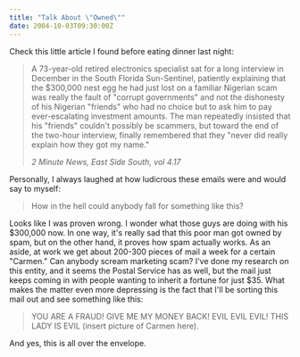 ```yaml
---
title: "Talk About \"Owned\""
date: 2004-10-03T09:30:00Z
---
```


Check this little article I found before eating dinner last night:

> A 73-year-old retired electronics specialist sat for a long interview in December in the South Florida Sun-Sentinel, patiently explaining that the $300,000 nest egg he had just lost on a familiar Nigerian scam was really the fault of "corrupt governments" and not the dishonesty of his Nigerian "friends" who had no choice but to ask him to pay ever-escalating investment amounts. The man repeatedly insisted that his "friends" couldn't possibly be scammers, but toward the end of the two-hour interview, finally remembered that they "never did really explain how they got my name."
>
> <cite>2 Minute News, East Side South, vol 4.17</cite>

Personally, I always laughed at how ludicrous these emails were and would say to myself:

> How in the hell could anybody fall for something like this?

Looks like I was proven wrong. I wonder what those guys are doing with his $300,000 now. In one way, it's really sad that this poor man got owned by spam, but on the other hand, it proves how spam actually works. As an aside, at work we get about 200-300 pieces of mail a week for a certain "Carmen." Can anybody scream marketing scam? I've done my research on this entity, and it seems the Postal Service has as well, but the mail just keeps coming in with people wanting to inherit a fortune for just $35. What makes the matter even more depressing is the fact that I'll be sorting this mail out and see something like this:

> YOU ARE A FRAUD! GIVE ME MY MONEY BACK! EVIL EVIL EVIL! THIS LADY IS EVIL (insert picture of Carmen here).

And yes, this is all over the envelope.
